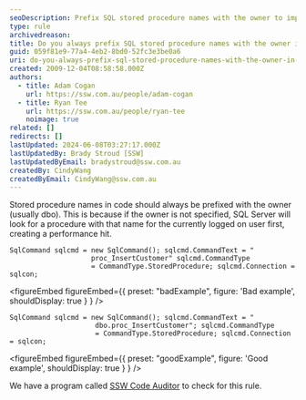 ```yaml
---
seoDescription: Prefix SQL stored procedure names with the owner to improve performance and avoid ambiguity when using ADO.NET.
type: rule
archivedreason:
title: Do you always prefix SQL stored procedure names with the owner in ADO.NET code?
guid: 059f81e9-77a4-4eb2-8bd0-52fc3e3be0a6
uri: do-you-always-prefix-sql-stored-procedure-names-with-the-owner-in-ado-net-code
created: 2009-12-04T08:58:58.000Z
authors:
  - title: Adam Cogan
    url: https://ssw.com.au/people/adam-cogan
  - title: Ryan Tee
    url: https://ssw.com.au/people/ryan-tee
    noimage: true
related: []
redirects: []
lastUpdated: 2024-06-08T03:27:17.000Z
lastUpdatedBy: Brady Stroud [SSW]
lastUpdatedByEmail: bradystroud@ssw.com.au
createdBy: CindyWang
createdByEmail: CindyWang@ssw.com.au
---
```


Stored procedure names in code should always be prefixed with the owner (usually dbo). This is because if the owner is not specified, SQL Server will look for a procedure with that name for the currently logged on user first, creating a performance hit.
```dotnet
SqlCommand sqlcmd = new SqlCommand(); sqlcmd.CommandText = "
                    proc_InsertCustomer" sqlcmd.CommandType
                    = CommandType.StoredProcedure; sqlcmd.Connection = sqlcon;
```

<figureEmbed figureEmbed={{
  preset: "badExample",
  figure: 'Bad example',
  shouldDisplay: true
} } />


```dotnet
SqlCommand sqlcmd = new SqlCommand(); sqlcmd.CommandText = "
                     dbo.proc_InsertCustomer"; sqlcmd.CommandType
                     = CommandType.StoredProcedure; sqlcmd.Connection = sqlcon;
```

<figureEmbed figureEmbed={{
  preset: "goodExample",
  figure: 'Good example',
  shouldDisplay: true
} } />


We have a program called [SSW Code Auditor](https://codeauditor.com/) to check for this rule.
